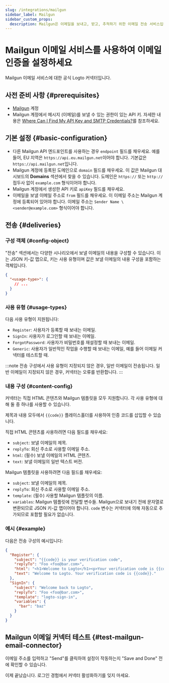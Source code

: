 ```yaml
---
slug: /integrations/mailgun
sidebar_label: Mailgun
sidebar_custom_props:
  description: Mailgun은 이메일을 보내고, 받고, 추적하기 위한 이메일 전송 서비스입니다.
---
```



# Mailgun 이메일 서비스를 사용하여 이메일 인증을 설정하세요

Mailgun 이메일 서비스에 대한 공식 Logto 커넥터입니다.

<GuideTip />

## 사전 준비 사항 \{#prerequisites}

- [Mailgun](https://www.mailgun.com/) 계정
- Mailgun 계정에서 메시지 (이메일)를 보낼 수 있는 권한이 있는 API 키. 자세한 내용은 [Where Can I Find My API Key and SMTP Credentials?](https://help.mailgun.com/hc/en-us/articles/203380100-Where-Can-I-Find-My-API-Key-and-SMTP-Credentials-)를 참조하세요.

## 기본 설정 \{#basic-configuration}

- 다른 Mailgun API 엔드포인트를 사용하는 경우 `endpoint` 필드를 채우세요. 예를 들어, EU 지역은 `https://api.eu.mailgun.net`이어야 합니다. 기본값은 `https://api.mailgun.net`입니다.
- Mailgun 계정에 등록된 도메인으로 `domain` 필드를 채우세요. 이 값은 Mailgun 대시보드의 **Domains** 섹션에서 찾을 수 있습니다. 도메인은 `https://` 또는 `http://` 접두사 없이 `example.com` 형식이어야 합니다.
- Mailgun 계정에서 생성한 API 키로 `apiKey` 필드를 채우세요.
- 이메일을 보낼 이메일 주소로 `from` 필드를 채우세요. 이 이메일 주소는 Mailgun 계정에 등록되어 있어야 합니다. 이메일 주소는 `Sender Name \<sender@example.com>` 형식이어야 합니다.

## 전송 \{#deliveries}

### 구성 객체 \{#config-object}

"전송" 섹션에서는 다양한 시나리오에서 보낼 이메일의 내용을 구성할 수 있습니다. 이는 JSON 키-값 맵으로, 키는 사용 유형이며 값은 보낼 이메일의 내용 구성을 포함하는 객체입니다.

```json
{
  "<usage-type>": {
    // ...
  }
}
```

### 사용 유형 \{#usage-types}

다음 사용 유형이 지원됩니다:

- `Register`: 사용자가 등록할 때 보내는 이메일.
- `SignIn`: 사용자가 로그인할 때 보내는 이메일.
- `ForgotPassword`: 사용자가 비밀번호를 재설정할 때 보내는 이메일.
- `Generic`: 사용자가 일반적인 작업을 수행할 때 보내는 이메일, 예를 들어 이메일 커넥터를 테스트할 때.

:::note
전송 구성에서 사용 유형이 지정되지 않은 경우, 일반 이메일이 전송됩니다. 일반 이메일이 지정되지 않은 경우, 커넥터는 오류를 반환합니다.
:::

### 내용 구성 \{#content-config}

커넥터는 직접 HTML 콘텐츠와 Mailgun 템플릿을 모두 지원합니다. 각 사용 유형에 대해 둘 중 하나를 사용할 수 있습니다.

제목과 내용 모두에서 `{{code}}` 플레이스홀더를 사용하여 인증 코드를 삽입할 수 있습니다.

직접 HTML 콘텐츠를 사용하려면 다음 필드를 채우세요:

- `subject`: 보낼 이메일의 제목.
- `replyTo`: 회신 주소로 사용할 이메일 주소.
- `html`: (필수) 보낼 이메일의 HTML 콘텐츠.
- `text`: 보낼 이메일의 일반 텍스트 버전.

Mailgun 템플릿을 사용하려면 다음 필드를 채우세요:

- `subject`: 보낼 이메일의 제목.
- `replyTo`: 회신 주소로 사용할 이메일 주소.
- `template`: (필수) 사용할 Mailgun 템플릿의 이름.
- `variables`: Mailgun 템플릿에 전달할 변수들. Mailgun으로 보내기 전에 문자열로 변환되므로 JSON 키-값 맵이어야 합니다. `code` 변수는 커넥터에 의해 자동으로 추가되므로 포함할 필요가 없습니다.

### 예시 \{#example}

다음은 전송 구성의 예시입니다:

```json
{
  "Register": {
    "subject": "{{code}} is your verification code",
    "replyTo": "Foo <foo@bar.com>",
    "html": "<h1>Welcome to Logto</h1><p>Your verification code is {{code}}.</p>",
    "text": "Welcome to Logto. Your verification code is {{code}}."
  },
  "SignIn": {
    "subject": "Welcome back to Logto",
    "replyTo": "Foo <foo@bar.com>",
    "template": "logto-sign-in",
    "variables": {
      "bar": "baz"
    }
  }
}
```

## Mailgun 이메일 커넥터 테스트 \{#test-mailgun-email-connector}

이메일 주소를 입력하고 "Send"를 클릭하여 설정이 작동하는지 "Save and Done" 전에 확인할 수 있습니다.

이제 끝났습니다. <MainSiteUrl href="/connectors/email-connectors/#enable-email-address-for-end-user-flows">로그인 경험에서 커넥터 활성화하기</MainSiteUrl>를 잊지 마세요.
